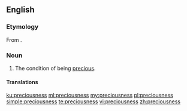 ==English==

===Etymology===
From {{affix|en|precious|-ness}}.

===Noun===
{{en-noun|-|es}}

# The condition of being [[precious]].

====Translations====
{{trans-top|the condition of being precious}}
{{trans-mid}}
{{trans-bottom}}

[[ku:preciousness]]
[[ml:preciousness]]
[[my:preciousness]]
[[pl:preciousness]]
[[simple:preciousness]]
[[te:preciousness]]
[[vi:preciousness]]
[[zh:preciousness]]